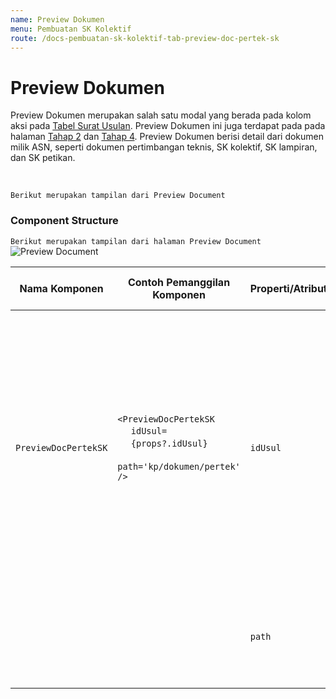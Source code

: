 ```yaml
---
name: Preview Dokumen
menu: Pembuatan SK Kolektif
route: /docs-pembuatan-sk-kolektif-tab-preview-doc-pertek-sk
---
```


# Preview Dokumen

Preview Dokumen merupakan salah satu modal yang berada pada kolom aksi pada [Tabel Surat Usulan](/docs-pembuatan-sk-kolektif-table-step-1 "title"). 
Preview Dokumen ini juga terdapat pada pada halaman [Tahap 2](/docs-pembuatan-sk-kolektif-step-two "title") dan [Tahap 4](/docs-pembuatan-sk-kolektif-step-four "title").
Preview Dokumen berisi detail dari dokumen milik ASN, seperti dokumen pertimbangan teknis, SK kolektif, SK lampiran, dan SK petikan.

<br/>

```Berikut merupakan tampilan dari Preview Document```

### Component Structure

```Berikut merupakan tampilan dari halaman Preview Document```
![Preview Document](../../src/img/pembuatan-SK-Kolektif/PreviewDocument.jpeg)

| Nama Komponen        | Contoh Pemanggilan <br/> Komponen                                                                                                                                                      | Properti/Atribut | Tipe Data <br/> Atribut | Penjelasan                                                                                                                        |
| -------------        | ---------------------------------------------------------------------------------------------------------------------------------------------------------------------------------------|------------------| ------------------------|-----------------------------------------------------------------------------------------------------------------------------------|
| `PreviewDocPertekSK` | `<PreviewDocPertekSK` <br/> &nbsp;&nbsp;&nbsp;&nbsp; `idUsul=`  <br/> &nbsp;&nbsp;&nbsp;&nbsp; `{props?.idUsul}` <br/> &nbsp;&nbsp;&nbsp;&nbsp; `path='kp/dokumen/pertek'` <br/> `/>`  | `idUsul`         | `String`                | `idUsul` merupakan atribut <br/> yang berisi informasi <br/> id usulan yang diajukan dan <br/> akan digunakan sebagai acuan <br/> untuk mengambil data Dokumen <br/> Pertimbangan Teknis berdasarkan id <br/> usulan yang diajukan |
|                      |                                                                                                                                                                                        | `path`           | `String`                | `path` merupakan atribut yang <br/> berisi path dari file <br/> dokumen yang akan ditampilkan. |